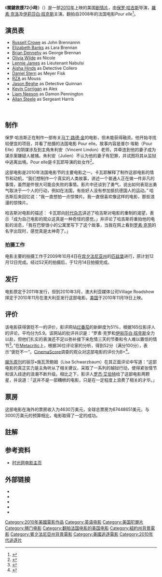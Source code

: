 {{noteTA
|G1=Show
|G2=Movie
}}
{{Infobox film
| name           = 关键救援72小时
| image          = The Next Three Days.jpg
| caption        = 電影海報
| director       = [[保羅·哈吉斯|保羅·哈吉斯]]
| producer       = [[Michael_Nozik|Michael Nozik]]<br />Olivier Delbosc<br /> [[保羅·哈吉斯|保羅·哈吉斯]]<br />Marc Missonnier
| writer         = Paul Haggis<br />Fred Cavayé
| narrator       =
| starring       = [[Russell_Crowe|Russell Crowe]]<br />[[Elizabeth_Banks|Elizabeth Banks]]<br />[[Liam_Neeson|Liam Neeson]]<br />[[Brian_Dennehy|Brian Dennehy]]<br />[[Olivia_Wilde|Olivia Wilde]]<br />[[Jason_Beghe|Jason Beghe]]
| music          = [[Danny_Elfman|Danny Elfman]]
| cinematography = Stéphane Fontaine
| editing        =
| studio         = Highway 61 Films
| distributor    = [[狮门娱乐|狮门娱乐]]
| released       = {{Film date|2010|11|19}}
| runtime        = 133分钟
| country        = {{美国}}
| language       = [[英语|英语]]
| budget         = 3000万[[美元|美元]]<ref>{{cite news|url=http://latimesblogs.latimes.com/entertainmentnewsbuzz/2010/11/movie-projector-harry-potter-to-conjure-up-one-of-the-biggest-opening-weekends-of-all-time.html|title=Movie projector: 'Harry Potter' to conjure up one of the biggest opening weekends of all time|last=Fritz|first=Ben|work=[[Los_Angeles_Times|Los Angeles Times]]|date=2010-11-18|access-date=2010-11-21|archive-date=2021-02-15|archive-url=https://web.archive.org/web/20210215011411/https://latimesblogs.latimes.com/entertainmentnewsbuzz/2010/11/movie-projector-harry-potter-to-conjure-up-one-of-the-biggest-opening-weekends-of-all-time.html|dead-url=no}}</ref>
| gross          = 6744万美元<ref name="Mojo">{{cite web
| url= https://www.boxofficemojo.com/movies/?id=nextthreedays.htm
| title= The Next Three Days
| work= [[Box_Office_Mojo|Box Office Mojo]]
| publisher= [[IMDb|IMDb]]
| access-date= 2011-02-07
| archive-date= 2018-12-15
| archive-url= https://web.archive.org/web/20181215173655/https://www.boxofficemojo.com/movies/?id=nextthreedays.htm
| dead-url= no
}}</ref>
| cn_name        = 三日危情
| hk_name        = 驚劫72小時
| tw_name        = 关键救援72小时
| preceded_by    =
| followed_by    =
}}

《'''關鍵救援72小時'''》（{{lang-en|''The Next Three Days''}}）是一部[[2010年電影列表|2010年]]上映的美国[[剧情片|剧情片]]，由[[保罗·哈吉斯|保罗·哈吉斯]]导演，[[羅素·克洛|羅素·克洛]]及[[伊莉莎白·班克斯|伊莉莎白·班克斯]]主演。翻拍自2008年的法国电影''Pour elle''<ref name="firstimpressions">{{cite news | title =First impressions that linger | work =The Age | date =March 5, 2010 | url =http://www.theage.com.au/news/entertainment/film/first-impressions-that-linger/2010/03/04/1267291918125.html?page=2 | access-date =2010-03-23 | archive-date =2015-11-24 | archive-url =https://web.archive.org/web/20151124122026/http://www.theage.com.au/news/entertainment/film/first-impressions-that-linger/2010/03/04/1267291918125.html?page=2 | dead-url =no }}</ref>。

==演员表==
* [[Russell_Crowe|Russell Crowe]] as John Brennannn
* [[Elizabeth_Banks|Elizabeth Banks]] as Lara Brennan
* [[Brian_Dennehy|Brian Dennehy]] as George Brennan
* [[Olivia_Wilde|Olivia Wilde]] as Nicole
* [[Lennie_James|Lennie James]] as Lieutenant Nabulsi
* [[Aisha_Hinds|Aisha Hinds]] as Detective Collero
* [[Daniel_Stern_(actor)|Daniel Stern]] as Meyer Fisk
* [[RZA|RZA]] as Mouss
* [[Jason_Beghe|Jason Beghe]] as Detective Quinnan
* [[Kevin_Corrigan|Kevin Corrigan]] as Alex
* [[Liam_Neeson|Liam Neeson]] as Damon Pennington
* [[Allan_Steele|Allan Steele]] as Sergeant Harris

<br />

== 制作 ==
保罗·哈吉斯正在制作一部有关[[马丁·路德·金|马丁·路德·金]]的电影，但未能获得融资。他开始寻找较便宜的项目，并看了{{le|弗雷德·卡瓦耶|Russell Crowe}}拍摄的法国电影 Pour elle。故事内容是普尔·埃勒（Pour Elle）的阴谋涉及到主角朱利安（Vincent Lindon）老师，并牵连到他的妻子成为谋杀案嫌疑人被捕。朱利安（Julien）不认为他的妻子有犯罪，并试图将其从监狱中逃离出境。Pour elle是卡瓦耶导演的处女作<ref>{{Cite web|title=First impressions that linger|url=https://www.theage.com.au/entertainment/movies/first-impressions-that-linger-20100305-ge89mq.html|accessdate=2019-12-12|date=2010-03-05|work=The Age|language=en|archive-date=2019-12-12|archive-url=https://web.archive.org/web/20191212200602/https://www.theage.com.au/entertainment/movies/first-impressions-that-linger-20100305-ge89mq.html|dead-url=no}}</ref>。

这部电影是2010年法国电影节的主要电影之一。卡瓦耶解释了制作这部电影的情节和动机，“我们想制作一个真实的人类故事，讲述一个普通人正在做一件非凡的事情，虽然是件很大可能会失败的事情。影片中还谈到了勇气，说出如何表现出勇气取决于一个人的行动，例如在法国，有些好人没有参加抵抗德国人的运动。” 哈吉斯后来回忆说：“我一直想拍一点惊悚片。我一直很喜欢像{{le|秃鹰三日|Three Days of the Condor}}这样的电影，那些浪漫的惊悚片。

哈吉斯对电影的描述：
{{Cquote|从影片开始，电影就很清楚地表明了主角们的天真和她的无辜，并且想尽一切办法让她摆脱困境，最后，他们从此过上了幸福的生活。所以，我要做的第一件事就是问自己，我认为可以让主角付出更大的代价。我拍电影时一直想到的问题是，我不确定影片中是否反映了这个问题，但这就是我正在写的内容：如果您知道这样做，就会救出您所爱的女人吗？这问题令我深感兴趣。电影里一个纯真问题一直让我着迷，因为主角不一定要说她是有罪还是无辜。但我只是希望主角成为唯一一个相信她是无辜的人。虽然证据压倒性的证明，甚至主角的父母和自己的律师也认为她可能有罪。然而，他仍然相信…………这种信念对某人有什么影响，它具有怎样的感染力，这就是我要呈现出的两件事}}
卡瓦耶向[[時代雜誌|时代杂志]]讲述了哈吉斯对电影的重制的渴望，表示「成为自己电影的观众这真是一种奇怪的感觉。」并评论了哈吉斯将重拍他的电影的消息，「我在巴黎很小的公寓里写下了这个故事，当我在网上看到[[羅素·高爾|罗素·克劳]]的名字出现时，感觉真是太神奇了。」

===拍摄工作=== 
电影主要的拍摄工作于2009年10月4日在[[宾夕法尼亚州|宾夕法尼亚州]]的[[匹兹堡|匹兹堡]]进行，原计划12月12日完成。经过52天的拍摄后，于12月14日拍摄完成。

==发行==
电影原定于2011年发行，但到2010年3月，澳大利亚媒体公司Village Roadshow择定于2010年11月在澳大利亚发行这部电影。[[美国|美国]]于2010年11月19日上映。

==评价==
该电影获得褒贬不一的评价，影评网站[[爛番茄|烂番茄]]的新鲜度为51%，根据165位影评人的评论，平均分为5.9。该网站的批评共识是：“罗素·克罗和[[伊丽莎白·班克斯|伊丽莎白·班克斯]]全力以赴，但他们扎实的表演还不足以弥补接下来危情三天的节奏和令人难以置信的情节<ref>{{Citation|title=The Next Three Days (2010)|url=https://www.rottentomatoes.com/m/next_three_days|accessdate=2019-12-12|language=en|archive-date=2021-04-21|archive-url=https://web.archive.org/web/20210421095243/http://www.rottentomatoes.com/m/next_three_days|dead-url=no}}</ref>。”在[[Metacritic|Metacritic]]上，根据36位评论家的分析，得到52分（满分100分），表示“褒贬不一”。[[CinemaScore|CinemaScore]]调查的观众对这部电影的评价为B+<ref>{{Cite web|title=Tough start for 'The Next Three Days'|url=https://www.latimes.com/archives/la-xpm-2010-nov-22-la-et-box-office-side-20101122-story.html|accessdate=2019-12-12|date=2010-11-22|work=Los Angeles Times|language=en-US|archive-date=2021-01-26|archive-url=https://web.archive.org/web/20210126163729/https://www.latimes.com/archives/la-xpm-2010-nov-22-la-et-box-office-side-20101122-story.html|dead-url=no}}</ref>。

[[娱乐周刊|娱乐周刊]]的丽莎•施瓦茨鲍姆（Lisa Schwarzbaum）在其正面评论中写道：“这部电影的真正实力是主角听从了相关建议，采取了一系列的越狱行动，使得紧张情节和误入歧途的浪潮不断升级。相比之下，影评人[[罗杰·伊伯特|罗杰·艾伯特]]给了这部电影两颗星，并说道：「这并不是一部糟糕的电影，只是在一定程度上浪费了相关的才华。」

==票房==
这部电影在海外的票房收入为4630万美元，全球总票房为67448651美元，与3000万美元的预算相比，电影取得了一定的成功。

==註解==
{{reflist}}

==参考资料==
*[https://web.archive.org/web/20110301080056/http://movie.mtime.com/111484#menu 时光网电影主页]

==外部链接==
* {{Official website|http://www.thenextthreedaysmovie.com}}
* {{IMDb title|1458175}}
* {{Allmovie title|495158}}
* {{rotten-tomatoes|next_three_days}}
* {{mojo title|nextthreedays}}

{{DEFAULTSORT:Next Three Days, The}}
[[Category:2010年美國電影作品|Category:2010年美國電影作品]]
[[Category:英语电影|Category:英语电影]]
[[Category:美国犯罪片|Category:美国犯罪片]]
[[Category:狮门电影|Category:狮门电影]]
[[Category:翻拍法国电影的美国电影|Category:翻拍法国电影的美国电影]]
[[Category:紐約州背景電影|Category:紐約州背景電影]]
[[Category:賓夕法尼亞州背景電影|Category:賓夕法尼亞州背景電影]]
[[Category:美國追逐電影|Category:美國追逐電影]]
[[Category:2010年代追逐片|Category:2010年代追逐片]]